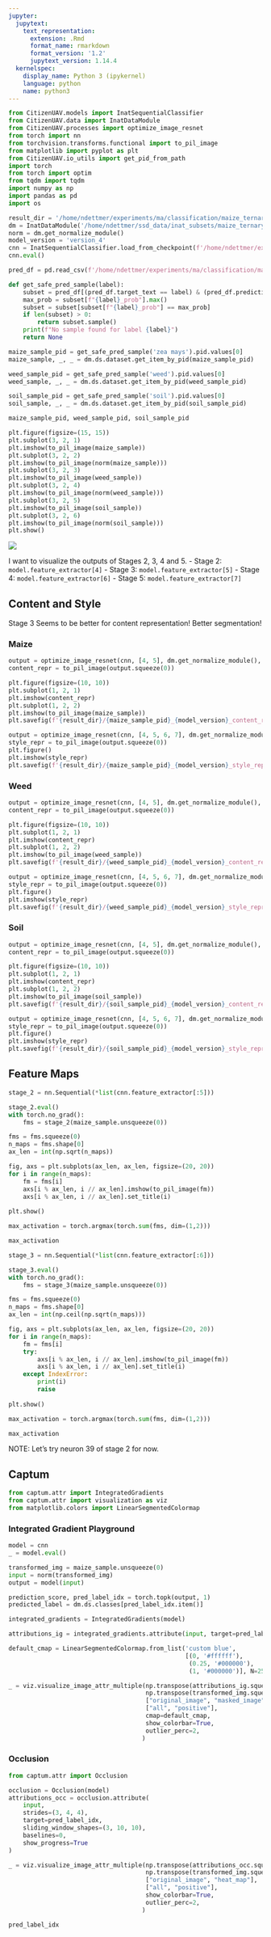 ```yaml
---
jupyter:
  jupytext:
    text_representation:
      extension: .Rmd
      format_name: rmarkdown
      format_version: '1.2'
      jupytext_version: 1.14.4
  kernelspec:
    display_name: Python 3 (ipykernel)
    language: python
    name: python3
---
```


```python
from CitizenUAV.models import InatSequentialClassifier
from CitizenUAV.data import InatDataModule
from CitizenUAV.processes import optimize_image_resnet
from torch import nn
from torchvision.transforms.functional import to_pil_image
from matplotlib import pyplot as plt
from CitizenUAV.io_utils import get_pid_from_path
import torch
from torch import optim
from tqdm import tqdm
import numpy as np
import pandas as pd
import os
```

```python
result_dir = '/home/ndettmer/experiments/ma/classification/maize_ternary/predictions/style_transfer/'
dm = InatDataModule('/home/ndettmer/ssd_data/inat_subsets/maize_ternary_manual_preselect_old', normalize=False, batch_size=1, min_distance=5, return_path=True)
norm = dm.get_normalize_module()
model_version = 'version_4'
cnn = InatSequentialClassifier.load_from_checkpoint(f'/home/ndettmer/experiments/ma/classification/maize_ternary_manual_preselect/lightning_logs/{model_version}/checkpoints/epoch=49-step=43200.ckpt')
cnn.eval()

pred_df = pd.read_csv(f'/home/ndettmer/experiments/ma/classification/maize_ternary_manual_preselect_old/predictions/inat/{model_version}/23-05-18_15-21_predictions.csv')
```

```python
def get_safe_pred_sample(label):
    subset = pred_df[(pred_df.target_text == label) & (pred_df.prediction_text == label)]
    max_prob = subset[f"{label}_prob"].max()
    subset = subset[subset[f"{label}_prob"] == max_prob]
    if len(subset) > 0:
        return subset.sample()
    print(f"No sample found for label {label}")
    return None
```

```python
maize_sample_pid = get_safe_pred_sample('zea mays').pid.values[0]
maize_sample, _, _ = dm.ds.dataset.get_item_by_pid(maize_sample_pid)

weed_sample_pid = get_safe_pred_sample('weed').pid.values[0]
weed_sample, _, _ = dm.ds.dataset.get_item_by_pid(weed_sample_pid)

soil_sample_pid = get_safe_pred_sample('soil').pid.values[0]
soil_sample, _, _ = dm.ds.dataset.get_item_by_pid(soil_sample_pid)
```

```python
maize_sample_pid, weed_sample_pid, soil_sample_pid
```

```python
plt.figure(figsize=(15, 15))
plt.subplot(3, 2, 1)
plt.imshow(to_pil_image(maize_sample))
plt.subplot(3, 2, 2)
plt.imshow(to_pil_image(norm(maize_sample)))
plt.subplot(3, 2, 3)
plt.imshow(to_pil_image(weed_sample))
plt.subplot(3, 2, 4)
plt.imshow(to_pil_image(norm(weed_sample)))
plt.subplot(3, 2, 5)
plt.imshow(to_pil_image(soil_sample))
plt.subplot(3, 2, 6)
plt.imshow(to_pil_image(norm(soil_sample)))
plt.show()
```

![](https://miro.medium.com/v2/resize:fit:720/format:webp/0*tH9evuOFqk8F41FG.png)


I want to visualize the outputs of Stages 2, 3, 4 and 5.
- Stage 2: `model.feature_extractor[4]`
- Stage 3: `model.feature_extractor[5]`
- Stage 4: `model.feature_extractor[6]`
- Stage 5: `model.feature_extractor[7]`

<!-- #region jp-MarkdownHeadingCollapsed=true tags=[] jp-MarkdownHeadingCollapsed=true jp-MarkdownHeadingCollapsed=true tags=[] jp-MarkdownHeadingCollapsed=true -->
## Content and Style
<!-- #endregion -->

Stage 3 Seems to be better for content representation! Better segmentation!


### Maize

```python
output = optimize_image_resnet(cnn, [4, 5], dm.get_normalize_module(), maize_sample, 'ContentLoss')
content_repr = to_pil_image(output.squeeze(0))

plt.figure(figsize=(10, 10))
plt.subplot(1, 2, 1)
plt.imshow(content_repr)
plt.subplot(1, 2, 2)
plt.imshow(to_pil_image(maize_sample))
plt.savefig(f'{result_dir}/{maize_sample_pid}_{model_version}_content_repr.png')
```

```python
output = optimize_image_resnet(cnn, [4, 5, 6, 7], dm.get_normalize_module(), maize_sample, 'StyleLoss', num_steps=500)
style_repr = to_pil_image(output.squeeze(0))
plt.figure()
plt.imshow(style_repr)
plt.savefig(f'{result_dir}/{maize_sample_pid}_{model_version}_style_repr.png')
```

### Weed

```python
output = optimize_image_resnet(cnn, [4, 5], dm.get_normalize_module(), weed_sample, 'ContentLoss')
content_repr = to_pil_image(output.squeeze(0))

plt.figure(figsize=(10, 10))
plt.subplot(1, 2, 1)
plt.imshow(content_repr)
plt.subplot(1, 2, 2)
plt.imshow(to_pil_image(weed_sample))
plt.savefig(f'{result_dir}/{weed_sample_pid}_{model_version}_content_repr.png')
```

```python
output = optimize_image_resnet(cnn, [4, 5, 6, 7], dm.get_normalize_module(), weed_sample, 'StyleLoss', num_steps=500)
style_repr = to_pil_image(output.squeeze(0))
plt.figure()
plt.imshow(style_repr)
plt.savefig(f'{result_dir}/{weed_sample_pid}_{model_version}_style_repr.png')
```

### Soil

```python
output = optimize_image_resnet(cnn, [4, 5], dm.get_normalize_module(), soil_sample, 'ContentLoss')
content_repr = to_pil_image(output.squeeze(0))

plt.figure(figsize=(10, 10))
plt.subplot(1, 2, 1)
plt.imshow(content_repr)
plt.subplot(1, 2, 2)
plt.imshow(to_pil_image(soil_sample))
plt.savefig(f'{result_dir}/{soil_sample_pid}_{model_version}_content_repr.png')
```

```python
output = optimize_image_resnet(cnn, [4, 5, 6, 7], dm.get_normalize_module(), soil_sample, 'StyleLoss', num_steps=500)
style_repr = to_pil_image(output.squeeze(0))
plt.figure()
plt.imshow(style_repr)
plt.savefig(f'{result_dir}/{soil_sample_pid}_{model_version}_style_repr.png')
```

<!-- #region jp-MarkdownHeadingCollapsed=true tags=[] jp-MarkdownHeadingCollapsed=true -->
## Feature Maps
<!-- #endregion -->

```python
stage_2 = nn.Sequential(*list(cnn.feature_extractor[:5]))
```

```python
stage_2.eval()
with torch.no_grad():
    fms = stage_2(maize_sample.unsqueeze(0))
```

```python
fms = fms.squeeze(0)
n_maps = fms.shape[0]
ax_len = int(np.sqrt(n_maps))

fig, axs = plt.subplots(ax_len, ax_len, figsize=(20, 20))
for i in range(n_maps):
    fm = fms[i]
    axs[i % ax_len, i // ax_len].imshow(to_pil_image(fm))
    axs[i % ax_len, i // ax_len].set_title(i)
    
plt.show()
```

```python
max_activation = torch.argmax(torch.sum(fms, dim=(1,2)))
```

```python
max_activation
```

```python
stage_3 = nn.Sequential(*list(cnn.feature_extractor[:6]))
```

```python
stage_3.eval()
with torch.no_grad():
    fms = stage_3(maize_sample.unsqueeze(0))
```

```python
fms = fms.squeeze(0)
n_maps = fms.shape[0]
ax_len = int(np.ceil(np.sqrt(n_maps)))

fig, axs = plt.subplots(ax_len, ax_len, figsize=(20, 20))
for i in range(n_maps):
    fm = fms[i]
    try:
        axs[i % ax_len, i // ax_len].imshow(to_pil_image(fm))
        axs[i % ax_len, i // ax_len].set_title(i)
    except IndexError:
        print(i)
        raise
    
plt.show()
```

```python
max_activation = torch.argmax(torch.sum(fms, dim=(1,2)))
```

```python
max_activation
```

NOTE: Let's try neuron 39 of stage 2 for now. 


## Captum

```python
from captum.attr import IntegratedGradients
from captum.attr import visualization as viz
from matplotlib.colors import LinearSegmentedColormap
```

<!-- #region tags=[] -->
### Integrated Gradient Playground
<!-- #endregion -->

```python
model = cnn
_ = model.eval()
```

```python
transformed_img = maize_sample.unsqueeze(0)
input = norm(transformed_img)
output = model(input)
```

```python
prediction_score, pred_label_idx = torch.topk(output, 1)
predicted_label = dm.ds.classes[pred_label_idx.item()]
```

```python
integrated_gradients = IntegratedGradients(model)
```

```python
attributions_ig = integrated_gradients.attribute(input, target=pred_label_idx, n_steps=200)
```

```python
default_cmap = LinearSegmentedColormap.from_list('custom blue', 
                                                 [(0, '#ffffff'),
                                                  (0.25, '#000000'),
                                                  (1, '#000000')], N=256)

_ = viz.visualize_image_attr_multiple(np.transpose(attributions_ig.squeeze().cpu().detach().numpy(), (1,2,0)),
                                      np.transpose(transformed_img.squeeze().cpu().detach().numpy(), (1,2,0)),
                                      ["original_image", "masked_image"],
                                      ["all", "positive"],
                                      cmap=default_cmap,
                                      show_colorbar=True,
                                      outlier_perc=2,
                                     )
```

### Occlusion

```python
from captum.attr import Occlusion
```

```python
occlusion = Occlusion(model)
attributions_occ = occlusion.attribute(
    input,
    strides=(3, 4, 4),
    target=pred_label_idx,
    sliding_window_shapes=(3, 10, 10),
    baselines=0,
    show_progress=True
)
```

```python
_ = viz.visualize_image_attr_multiple(np.transpose(attributions_occ.squeeze().cpu().detach().numpy(), (1,2,0)),
                                      np.transpose(transformed_img.squeeze().cpu().detach().numpy(), (1,2,0)),
                                      ["original_image", "heat_map"],
                                      ["all", "positive"],
                                      show_colorbar=True,
                                      outlier_perc=2,
                                     )
```

```python
pred_label_idx
```

```python

```
